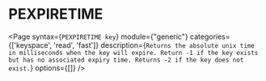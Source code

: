 # PEXPIRETIME

<Page
  syntax={`PEXPIRETIME key`}
  module={"generic"}
  categories={['keyspace', 'read', 'fast']}
  description={`Returns the absolute unix time in milliseconds when the key will expire.
Return -1 if the key exists but has no associated expiry time.
Returns -2 if the key does not exist.`}
  options={[]}
/>